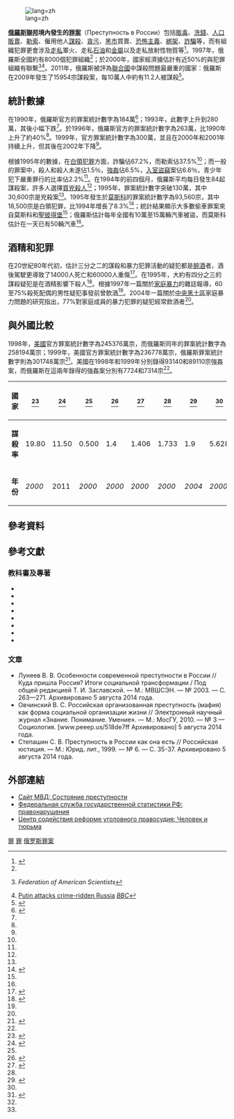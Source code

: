 [[File:Crime_and_incarceration_rates_in_Russia.svg|lang=zh]]

'''[[俄羅斯聯邦|俄羅斯聯邦]]境內發生的[[罪案|罪案]]'''（Преступность в России）包括[[販毒|販毒]]、[[洗錢|洗錢]]、[[人口販賣|人口販賣]]、[[勒索|勒索]]、僱用他人[[謀殺|謀殺]]、[[貪污|貪污]]、[[黑市|黑市]]買賣、[[恐怖主義|恐怖主義]]、[[綁架|綁架]]、[[詐騙|詐騙]]等，而有組織犯罪更會涉及[[走私|走私]]軍火、走私[[石油|石油]]和[[金屬|金屬]]以及走私放射性物質等<ref name="ROC53">{{cite book
|author= Phil Williams
|title= Russian Organized Crime: The New Threat?
|publisher= Routledge
|location=
|year= 1997
|pages= p53
|isbn= 0-7146-4763-2
|oclc=
|doi=
}}</ref>。1997年，俄羅斯全國約有8000個犯罪組織<ref name="ROC53"/>；於2000年，國家經濟據估計有近50%的與犯罪組織有聯繫<ref name="FASRUSSIA">{{cite web|title=THE RISE OF ORGANIZED CRIME|url=http://www.fas.org/news/russia/2000/russia/part07.htm|accessdate=2014-07-31|archive-date=2016-08-28|archive-url=https://web.archive.org/web/20160828031850/http://fas.org/news/russia/2000/russia/part07.htm|dead-url=no}} ''Federation of American Scientists''</ref><ref>[http://news.bbc.co.uk/2/hi/europe/1813825.stm Putin attacks crime-ridden Russia] {{Wayback|url=http://news.bbc.co.uk/2/hi/europe/1813825.stm |date=20191229073852 }} ''[[BBC|BBC]]''</ref>。2011年，俄羅斯被評為[[聯合國|聯合國]]中謀殺問題最嚴重的國家：俄羅斯在2009年發生了15954宗謀殺案，每10萬人中約有11.2人被謀殺<ref>{{cite web |url=http://themoscownews.com/russia/20111024/189146825.html |title=存档副本 |accessdate=2014-07-31 |deadurl=yes |archiveurl=https://web.archive.org/web/20140319134740/http://themoscownews.com/russia/20111024/189146825.html |archivedate=2014-03-19 }}</ref>。

== 統計數據 ==
在1990年，俄羅斯官方的罪案統計數字為184萬<ref name="HRRDSR35">{{cite book
|author= Jonathan Daniel Weiler
|title= Human Rights in Russia: A Darker Side of Reform
|url= https://archive.org/details/humanrightsinrus0000weil
|publisher= Lynne Rienner Publishers
|location=
|year= 2004
|pages= p35
|isbn= 1-58826-279-0
|oclc=
|doi=
}}</ref>；1993年，此數字上升到280萬，其後小幅下跌<ref name="HRRDSR35"/>。於1996年，俄羅斯官方的罪案統計數字為263萬，比1990年上升了約40%<ref name="HRRDSR35"/>。1999年，官方罪案統計數字為300萬，並且在2000年和2001年持續上升，但其後在2002年下降<ref name="HRRDSR35"/>。

根據1995年的數據，在[[白領犯罪|白領犯罪]]方面，詐騙佔67.2%，而勒索佔37.5%<ref name=LOCCS/>；而一般的罪案中，殺人和殺人未遂佔1.5％，[[強姦|強姦]]佔6.5%，[[入室盜竊|入室盜竊]]案佔6.6％，青少年犯下嚴重罪行的比率佔2.2%<ref name=LOCCS/>。在1994年的前四個月，俄羅斯平均每日發生84起謀殺案，許多人選擇[[買兇殺人|買兇殺人]]<ref name=LOCCS/>；1995年，罪案統計數字突破130萬，其中30,600宗是兇殺案<ref name=LOCCS/>。1995年發生於[[莫斯科|莫斯科]]的罪案統計數字為93,560宗，其中18,500宗是白領犯罪，比1994年增長了8.3%<ref name=LOCCS>{{Cite web |url=http://lcweb2.loc.gov/cgi-bin/query/r?frd%2Fcstdy%3A%40field%28DOCID+ru0210%29 |title=Crime Statistics |accessdate=2020-12-17 |archive-date=2020-07-30 |archive-url=https://web.archive.org/web/20200730143153/http://lcweb2.loc.gov/cgi-bin/query/r?frd%2Fcstdy%3A%40field%28DOCID+ru0210%29 |dead-url=no }}</ref>；統計結果顯示大多數偷車罪案來自莫斯科和[[聖彼得堡|聖彼得堡]]<ref name=LOCCS/>；俄羅斯估計每年全國有10萬至15萬輛汽車被盜，而莫斯科估計在一天已有50輛汽車<ref name=LOCCS/>。

== 酒精和犯罪 ==
{{see also|俄羅斯酒精使用情況}}
在20世紀80年代初，估計三分之二的謀殺和暴力犯罪活動的疑犯都是[[醉酒|醉酒]]者，酒後駕駛更導致了14000人死亡和60000人重傷<ref name=Dorman>{{cite journal |last1=Dorman |first1=Nancy D. |last2=Towle |first2=Leland H. |year=1991 |title=Initiatives to curb alcohol abuse and alcoholism in the former Soviet Union |journal=Alcohol Health & Research World |publisher= |volume= |issue= |pages= |url=http://findarticles.com/p/articles/mi_m0847/is_n4_v15/ai_12754655/?tag=content;col1}}</ref>。在1995年，大約有四分之三的謀殺疑犯是在酒精影響下殺人<ref name=WHO>{{cite web |url=http://www.euro.who.int/document/e88757.pdf |title=Interpersonal Violence and Alcohol in the Russian Federation |publisher=[[World_Health_Organization|World Health Organization]] |year=2006 |accessdate=May 12, 2010 |archive-date=2010-03-14 |archive-url=https://web.archive.org/web/20100314001255/http://euro.who.int/document/e88757.pdf |dead-url=no }}</ref>。根據1997年一篇關於[[家庭暴力|家庭暴力]]的雜誌報導，60至75%殺死配偶的男性疑犯事發前曾飲酒<ref name=WHO/>。2004年一篇關於[[中央黑土區|中央黑土區]]家庭暴力問題的研究指出，77%對家庭成員的暴力犯罪的疑犯經常飲酒者<ref name=WHO/>。

== 與外國比較 ==
1998年，[[美國|美國]]官方罪案統計數字為245376萬宗，而俄羅斯同年的罪案統計數字為258194萬宗；1999年，美國官方罪案統計數字為236778萬宗，俄羅斯罪案統計數字則為301748萬宗<ref name=SEVENTHUNSURVEY>{{Cite web |url=http://www.nplc.lt/stat/int/7sc.pdf |title=Seventh United Nations Survey of Crime Trends and Operations of Criminal Justice Systems |accessdate=2014-07-31 |archive-date=2008-03-08 |archive-url=https://web.archive.org/web/20080308202851/http://www.nplc.lt/stat/int/7sc.pdf |dead-url=no }}</ref>。美國在1998年和1999年分別錄得93140和89110宗強姦案，而俄羅斯在這兩年錄得的強姦案分別有7724和7314宗<ref name=SEVENTHUNSURVEY/>。
{| class="wikitable" style="text-align:center; margin-right:60px; width:100%;"
!國家
!{{flagicon|Russia}}<ref>{{Cite web |url=http://www.unodc.org/pdf/crime/seventh_survey/7sv.pdf |title=Seventh United Nations Survey of Crime Trends and Operations of Criminal Justice Systems<!-- Bot generated title --> |accessdate=2014-07-31 |archive-date=2005-01-31 |archive-url=https://web.archive.org/web/20050131174031/http://www.unodc.org/pdf/crime/seventh_survey/7sv.pdf |dead-url=no }}</ref>
!{{flagicon|Russia}}<ref name="gks.ru">{{Cite web |url=http://www.gks.ru/bgd/free/B12_00/IssWWW.exe/Stg/dk01/7-0.htm |title=存档副本 |accessdate=2014-07-31 |archive-date=2019-08-15 |archive-url=https://web.archive.org/web/20190815202704/http://www.gks.ru/bgd/free/b12_00/IssWWW.exe/Stg/dk01/7-0.htm |dead-url=no }}</ref>
!{{flagicon|Japan}}<ref name="National homicide rates, UN data published by Nation Master.com"/>
!{{flagicon|Germany}}<ref name="BKA, German federal crime statistics (German)">{{cite web|url=http://www.bka.de/pks/pks2004ev/pcs_2004.pdf|title=BKA, German federal crime statistics|accessdate=2006-09-27|archive-date=2007-06-21|archive-url=https://wayback.archive-it.org/all/20070621063513/http://www.bka.de/pks/pks2004ev/pcs_2004.pdf|dead-url=yes}}</ref>
!{{flagicon|United Kingdom}}<ref name="National homicide rates, UN data published by Nation Master.com">{{cite web|url=http://www.nationmaster.com/graph/cri_mur_percap-crime-murders-per-capita#rest|title=National homicide rates, UN data published by Nation Master.com|accessdate=2006-09-29|archive-date=2008-09-29|archive-url=https://web.archive.org/web/20080929181837/http://www.nationmaster.com/graph/cri_mur_percap-crime-murders-per-capita#rest|dead-url=no}}</ref>
!{{flagicon|France}}<ref name="National homicide rates, UN data published by Nation Master.com"/>
!{{flagicon|Canada}}<ref name="Crime in Canada, Canada Statistics">{{cite web |url=http://www.statcan.ca/Daily/English/050721/d050721a.htm |title=Crime in Canada, Canada Statistics |accessdate=2006-09-27 |archiveurl=https://web.archive.org/web/20060828065139/http://www.statcan.ca/Daily/English/050721/d050721a.htm |archivedate=2006-08-28 |deadurl=yes }}</ref>
!{{flagicon|Poland}}<ref name="National homicide rates, UN data published by Nation Master.com"/>
!{{flagicon|United States}}<ref name="All crimes in the US in 2004, US Bureau of Justice Statistics">{{cite web|url=http://bjsdata.ojp.usdoj.gov/dataonline/Search/Crime/State/RunCrimeStatebyState.cfm|title=All crimes in the US in 2004, US Bureau of Justice Statistics|accessdate=2006-09-27}}{{Dead link|date=2018年7月 |bot=InternetArchiveBot |fix-attempted=no }}</ref>
!{{flagicon|South Africa}}<ref name="National homicide rates, UN data published by Nation Master.com"/>
!{{flagicon|Colombia}}<ref name="National homicide rates, UN data published by Nation Master.com"/>
|-
|'''謀殺率'''||19.80||11.50||0.500||1.4||1.406||1.733||1.9||5.628||4.8||49.600||61.785
|-
|'''年份'''||''2000''||2011||''2000''||''2000''||''2000''||''2000''||''2004''||''2000''||''2011''||''2000''||''2000''
|}

== 參考資料 ==
{{reflist|2}}

==參考文獻==
{{refbegin|2}}
===教科書及專著===
* {{книга |автор= [[Долгова,_Азалия_Ивановна|Долгова А. И.]]|часть=Глава 6. Характеристики преступности в России |ссылка часть= |заглавие=Криминология: Учебник для вузов |оригинал= |ссылка=http://e-reading.ws/bookreader.php/142054/Kriminologiya.pdf |викитека= |ответственный=Под общ. ред. [[Долгова,_Азалия_Ивановна|А. И. Долговой]] |издание=3-е, перераб. и доп. |место=М. |издательство=Норма|год=2005 |том= |страницы= |столбцы= |страниц=912 |серия= |isbn=5-89123-931-0  |тираж=5000 |ref=Долгова}} 
* {{книга |автор= |часть= |ссылка часть= |заглавие=Криминология: Учебник |оригинал= |ссылка= |викитека= |ответственный=Под ред. [[Кудрявцев,_Владимир_Николаевич|В. Н. Кудрявцева]] и [[Эминов,_Владимир_Евгеньевич|В. Е. Эминова]] |издание= |место=СПб., М. |издательство= |год=2005 |том= |страницы= |столбцы= |страниц=734 |серия= |isbn=5-7975-0647-5 |тираж= |ref= }}
* {{книга |автор=[[Долгова,_Азалия_Ивановна|Долгова А. И.]] |заглавие=Криминологические оценки организованной преступности и коррупции, правовые баталии и национальная безопасность |оригинал= |ссылка= |викитека= |ответственный= |издание= |место=М. |издательство= |год=2011 |том= |страницы= |столбцы= |страниц=668 |серия= |isbn=978-5-87817-069-7 |тираж= |ref=Долгова }}
* {{книга |автор=Лунеев, Виктор Васильевич|заглавие=Преступность XX века. Мировые, региональные и российские тенденции: Мировой криминологический анализ |оригинал= |ссылка= |викитека= |ответственный= |издание= |место=М. |издательство= |год=1997 |том= |страницы= |столбцы= |страниц=525 |серия= |isbn= |тираж= |ref=Лунеев }}
* {{книга |автор=[[Остроумов,_Сергей_Сергеевич|Остроумов С. С.]] |заглавие=Преступность и её причины в дореволюционной России |оригинал= |ссылка= |викитека= |ответственный= |издание= |место=М. |издательство= |год=1960 |том= |страницы= |столбцы= |страниц=338 |серия= |isbn= |тираж= |ref=Остроумов }} 
* {{книга |автор= |часть= |ссылка часть= |заглавие=Преступность в России начала XXI века и реагирование на неё |оригинал= |ссылка= |викитека= |ответственный=Отв. ред. [[Долгова,_Азалия_Ивановна|А. И. Долгова]]|издание= |место=М. |издательство= |год=2004 |том= |страницы= |столбцы= |страниц=124 |серия= |isbn= |тираж= |ref= }}
* {{книга |автор= |заглавие=Преступность, организованная преступность и проблемы безопасности |оригинал= |ссылка= |викитека= |ответственный=Под ред. [[Долгова,_Азалия_Ивановна|А. И. Долговой]] |издание= |место=М. |издательство= |год=2010 |том= |страницы= |столбцы= |страниц=248 |серия= |isbn=978-5-87817-066-6 |тираж= |ref= }}
* {{книга |автор= |часть= |ссылка часть= |заглавие=Состояние и тенденции преступности в Российской Федерации: Криминологический и уголовно-правовой справочник |оригинал= |ссылка= |викитека= |ответственный=под общ. ред. [[Сухарев,_Александр_Яковлевич|А. Я. Сухарева]], [[Гирько,_Сергей_Иванович|С. И. Гирько]] |издание= |место=М. |издательство=[[НИИ_проблем_укрепления_законности_и_правопорядка_при_Генеральной_прокуратуре_РФ|НИИ проблем укрепления законности и правопорядка при Генеральной прокуратуре РФ]]; [[Всероссийский_научно-исследовательский_институт_МВД_России|ВНИИ МВД России]], департамент уголовного розыска [[МВД_России|МВД России]] |год=2007 |том= |страницы= |столбцы= |страниц=383 |серия= |isbn=5-377-00024-2 |тираж= |ref= }}

===文章===
* Лунеев В. В. Особенности современной преступности в России // Куда пришла Россия? Итоги социальной трансформации / Под общей редакцией Т. И. Заславской. — М.: МВШСЭН. — № 2003. — С. 263—271. Архивировано 5 августа 2014 года.
*Овчинский В. С. Российская организованная преступность (мафия) как форма социальной организации жизни // Электронный научный журнал «Знание. Понимание. Умение». — М.: МосГУ, 2010. — № 3 — Социология. [www.peeep.us/518de7ff Архивировано] 5 августа 2014 года.
*Степашин С. В. Преступность в России как она есть // Российская юстиция. — М.: Юрид. лит., 1999. — № 6. — С. 35-37. Архивировано 5 августа 2014 года.
{{refend}}

==外部連結==
* [https://web.archive.org/web/20131203064956/http://mvd.ru/presscenter/statistics/reports Сайт МВД: Состояние преступности]
* [https://web.archive.org/web/20060208040010/http://www.gks.ru/wps/portal/!ut/p/.cmd/cs/.ce/7_0_A/.s/7_0_332/_th/J_0_CH/_s.7_0_A/7_0_FL/_s.7_0_A/7_0_332 Федеральная служба государственной статистики РФ: правонарушения]
* [https://web.archive.org/web/20120326003001/http://www.prison.org/penal/human_prison/index.htm Центр содействия реформе уголовного правосудия: Человек и тюрьма]

{{俄罗斯话题}}

[[Category:俄羅斯法律|罪]]
[[Category:俄罗斯社会|罪]]
[[Category:俄罗斯罪案|]]
